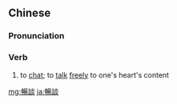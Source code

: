 {{also|畅谈}}
==Chinese==
{{zh-forms|s=畅谈}}

===Pronunciation===
{{zh-pron
|m=chàngtán
|c=coeng3 taam4
|mn=thiòng-tâm
|cat=v
}}

===Verb===
{{zh-verb}}

# to [[chat]]; to [[talk]] [[freely]] to one's heart's content

{{zh-cat|Advanced}}

[[mg:暢談]]
[[ja:暢談]]